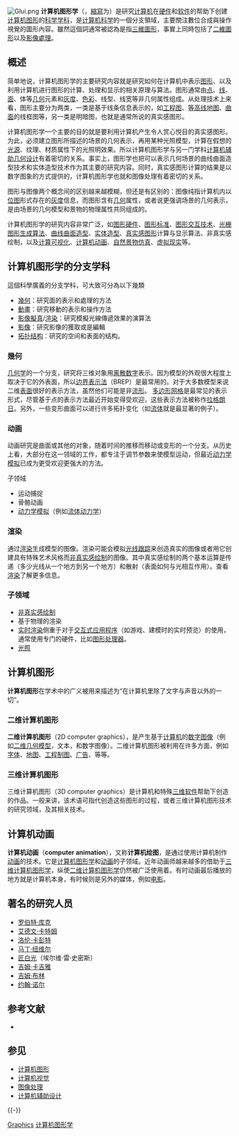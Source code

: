 {{multiple issues|
{{Onesource|time=2020-04-16T06:54:25+00:00}}
{{expand language|1=en|page=|time=2019-09-10T16:28:30+00:00}}
}}
{{NoteTA
|G1 = IT
|2 = zh-cn:三维; zh-tw:3D;
|3 = zh-cn:二维; zh-tw:2D;
}}
[[File:Glui.png|thumb]]
'''计算机图形学'''（{{lang-en|'''computer graphics'''}}，[[縮寫|縮寫]]为'''{{lang|en|CG}}'''）是研究[[计算机|计算机]]在[[计算机硬件|硬件]]和[[软件|软件]]的帮助下创建[[计算机图形|计算机图形]]的[[科学|科学]][[学科|学科]]，是[[计算机科学|计算机科学]]的一個分支領域，主要關注數位合成與操作視覺的圖形內容。雖然這個詞通常被認為是指[[二维计算机图形|三維圖形]]，事實上同時包括了[[二维计算机图形|二維圖形]]以及[[影像處理|影像處理]]。

== 概述 ==
简单地说，计算机图形学的主要研究内容就是研究如何在计算机中表示[[图形|图形]]、以及利用计算机进行图形的计算、处理和显示的相关原理与算法。图形通常由[[点|点]]、[[线|线]]、[[平面_(数学)|面]]、体等[[几何|几何]]元素和[[灰度图像|灰度]]、[[色彩|色彩]]、线型、线宽等非几何属性组成。从处理技术上来看，图形主要分为两类，一类是基于线条信息表示的，如[[工程圖|工程图]]、[[等高線圖|等高线地图]]、[[曲面|曲面]]的线框图等，另一类是明暗图，也就是通常所说的真实感图形。

计算机图形学一个主要的目的就是要利用计算机产生令人赏心悦目的真实感图形。为此，必须建立图形所描述的场景的几何表示，再用某种光照模型，计算在假想的[[光源|光源]]、纹理、材质属性下的光照明效果。所以计算机图形学与另一门学科[[CAGD|计算机辅助几何设计]]有着密切的关系。事实上，图形学也把可以表示几何场景的曲线曲面造型技术和实体造型技术作为其主要的研究内容。同时，真实感图形计算的结果是以数字图象的方式提供的，计算机图形学也就和图像处理有着密切的关系。

图形与图像两个概念间的区别越来越模糊，但还是有区别的：图像纯指计算机内以[[位图|位图]]形式存在的[[灰度|灰度]]信息，而图形含有[[几何|几何]]属性，或者说更强调场景的几何表示，是由场景的几何模型和景物的物理属性共同组成的。

计算机图形学的研究内容非常广泛，如[[图形硬件|图形硬件]]、[[图形标准|图形标准]]、[[图形交互技术|图形交互技术]]、[[光栅图形生成算法|光栅图形生成算法]]、[[曲线曲面造型|曲线曲面造型]]、[[实体造型|实体造型]]、[[真实感图形|真实感图形]]计算与显示算法、非真实感绘制，以及[[可视化_(计算机图形学)|计算可视化]]、[[计算机动画|计算机动画]]、[[自然景物仿真|自然景物仿真]]、[[虚拟现实|虚拟现实]]等。

== 计算机图形学的分支学科==
這個科學廣義的分支学科，可大致可分為以下幾類
* [[幾何|幾何]]：研究面的表示和處理的方法
* [[動畫|動畫]]：研究移動的表示和操作方法
* [[影像擬真|影像擬真]]/[[渲染|渲染]]：研究模擬光線傳遞效果的演算法
* [[影像诊断学|影像]]：研究影像的獲取或是編輯
* [[拓扑结构|拓扑结构]]：研究的空间和表面的结构。

=== 幾何 ===
[[几何学|几何学]]的一个分支，研究将三维对象用[[离散数学|离散数字]]表示。因为模型的外观很大程度上取决于它的外表面，所以[[边界表示|边界表示法]]（BREP）是最常用的。对于大多数模型来说二维[[表面|表面]]很好的表示方法，虽然他们可能是非[[流形|流形]]。
[[多边形网格|多边形网格]]是最常见的表示形式，尽管基于点的表示方法最近开始变得受欢迎，这些表示方法被称作[[拉格朗日|拉格朗日]]。另外，一些变形曲面可以进行许多拓扑变化（如[[流体|流体]]就是最显著的例子）。

=== 动画 ===
动画研究是曲面或其他的对象，随着时间的推移而移动或变形的一个分支。从历史上看，大部分在这一领域的工作，都专注于调节参数来使模型运动，但最近[[动力学模拟|动力学模拟]]已成为更受欢迎更强大的方法。

;子领域
* 运动捕捉
* 骨骼动画
* [[动力学模拟|动力学模拟]]（例如[[流体动力学|流体动力学]]）

=== 渲染 ===
通过[[渲染|渲染]]生成模型的图像。渲染可能会模拟[[光线跟踪|光线跟踪]]来创造真实的图像或者用它创建具有特殊艺术风格而[[非真实感绘制|非真实感绘制]]的图像。其中真实感绘制的两个基本运算是传递（多少光线从一个地方到另一个地方）和散射（表面如何与光相互作用）。查看[[渲染|渲染]]了解更多信息。

=== 子领域 ===
* [[非真实感绘制|非真实感绘制]]
* 基于物理的渲染
* [[实时渲染|实时渲染]]侧重于对于[[交互式应用程序|交互式应用程序]]（如游戏、建模时的实时预览）的使用，通常使用专门的硬件，比如[[图形处理器|图形处理器]]。
* [[光照|光照]]

== 计算机图形 ==
{{Main|计算机图形}}
'''计算机图形'''在学术中的广义被用来描述为“在计算机里除了文字与声音以外的一切”。

=== 二维计算机图形 ===
{{Main|二维计算机图形}}

'''二维计算机图形'''（2D computer graphics），是产生基于[[计算机|计算机]]的[[数字图像|数字图像]]（例如[[二维几何模型|二维几何模型]]，文本，和数字图像）。二维计算机图形被利用在许多方面，例如[[字体|字体]]、[[地图|地图]]、[[工程制图|工程制图]]、[[广告|广告]]、等等。

=== 三维计算机图形 ===
{{Main|三维计算机图形}}

三维计算机图形（3D computer graphics）是计算机和特殊[[三维软件|三维软件]]帮助下创造的作品。一般来讲，该术语可指代创造这些图形的过程，或者三维计算机图形技术的研究领域，及其相关技术。

== 计算机动画 ==
{{Main|计算机动画}}

'''计算机动画'''（'''computer animation'''），又称'''计算机绘图'''，是通过使用计算机制作[[动画|动画]]的技术。它是[[计算机图形学|计算机图形学]]和[[动画|动画]]的子领域。近年动画师越来越多的借助于[[三维计算机图形学|三维计算机图形学]]，纵使[[二维计算机图形学|二维计算机图形学]]仍然被广泛使用着。有时动画最后播放的地方就是计算机本身，有时候则是另外的媒体，例如[[电影|电影]]。

== 著名的研究人员 ==
* [[罗伯特·库克|罗伯特·库克]]
* [[艾德文·卡特姆|艾德文·卡特姆]]
* [[洛伦·卡彭特|洛伦·卡彭特]]
* [[马丁·纽维尔|马丁·纽维尔]]
* [[匠白光|匠白光]]（埃尔维·雷·史密斯）
* [[吉姆·卡吉雅|吉姆·卡吉雅]]
* [[吉姆·布林|吉姆·布林]]
* [[约翰·诺尔|约翰·诺尔]]

== 参考文献 ==
*{{Cite web|url=http://staff.ustc.edu.cn/~lgliu/Resources/CG/What_is_CG.htm|title=什么是计算机图形学?|date=2013-08-08|accessdate=2020-04-16|author=刘利刚|archive-date=2020-06-13|archive-url=https://web.archive.org/web/20200613203906/http://staff.ustc.edu.cn/~lgliu/Resources/CG/What_is_CG.htm|dead-url=no}}
{{Reflist}}

== 参见 ==
{{Portal box|计算机科学|信息技术|设计}}
* [[计算机图形|计算机图形]]
* [[计算机视觉|计算机视觉]]
* [[图像处理|图像处理]]
* [[计算机辅助设计|计算机辅助设计]]

{{-}}
{{可视化}}
{{Computer Science}}

[[Category:计算机科学分支|Graphics]]
[[Category:计算机图形学|]]